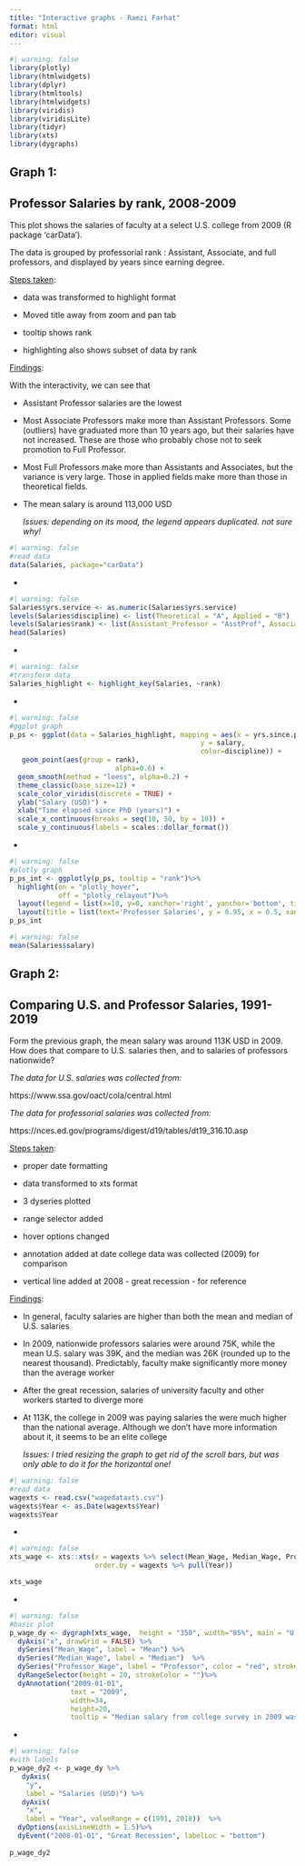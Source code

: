 ```yaml
---
title: "Interactive graphs - Ramzi Farhat"
format: html
editor: visual
---
```


```r
#| warning: false
library(plotly)
library(htmlwidgets)
library(dplyr)
library(htmltools)
library(htmlwidgets)
library(viridis)
library(viridisLite)
library(tidyr)
library(xts)
library(dygraphs)
```

## **Graph 1:**

## **Professor Salaries by rank, 2008-2009**

This plot shows the salaries of faculty at a select U.S. college from 2009 (R package 'carData').

The data is grouped by professorial rank : Assistant, Associate, and full professors, and displayed by years since earning degree.

[Steps taken]{.underline}:

-   data was transformed to highlight format

-   Moved title away from zoom and pan tab

-   tooltip shows rank

-   highlighting also shows subset of data by rank

[Findings]{.underline}:

With the interactivity, we can see that

-   Assistant Professor salaries are the lowest

-   Most Associate Professors make more than Assistant Professors. Some (outliers) have graduated more than 10 years ago, but their salaries have not increased. These are those who probably chose not to seek promotion to Full Professor.

-   Most Full Professors make more than Assistants and Associates, but the variance is very large. Those in applied fields make more than those in theoretical fields.

-   The mean salary is around 113,000 USD

    *Issues: depending on its mood, the legend appears duplicated. not sure why!*

```r
#| warning: false
#read data
data(Salaries, package="carData")
```

-   

```r
#| warning: false
Salaries$yrs.service <- as.numeric(Salaries$yrs.service)
levels(Salaries$discipline) <- list(Theoretical = "A", Applied = "B")
levels(Salaries$rank) <- list(Assistant_Professor = "AsstProf", Associate_Professor = "AssocProf", Professor = "Prof")
head(Salaries)
```

-   

```r
#| warning: false
#transform data
Salaries_highlight <- highlight_key(Salaries, ~rank)
```

-   

```r
#| warning: false
#ggplot graph
p_ps <- ggplot(data = Salaries_highlight, mapping = aes(x = yrs.since.phd, 
                                               y = salary,
                                               color=discipline)) + 
   geom_point(aes(group = rank), 
                          alpha=0.6) +
  geom_smooth(method = "loess", alpha=0.2) +
  theme_classic(base_size=12) + 
  scale_color_viridis(discrete = TRUE) +
  ylab("Salary (USD)") + 
  xlab("Time elapsed since PhD (years)") + 
  scale_x_continuous(breaks = seq(10, 50, by = 10)) +
  scale_y_continuous(labels = scales::dollar_format()) 
```

-   

```r
#| warning: false
#plotly graph
p_ps_int <- ggplotly(p_ps, tooltip = "rank")%>% 
  highlight(on = "plotly_hover", 
            off = "plotly_relayout")%>%
  layout(legend = list(x=10, y=0, xanchor='right', yanchor='bottom', title=list(text='<b> Field </b>')))%>% 
  layout(title = list(text='Professor Salaries', y = 0.95, x = 0.5, xanchor = 'center', yanchor =  'top'))
p_ps_int
```

```r
#| warning: false
mean(Salaries$salary)
```

## **Graph 2:**

## **Comparing U.S. and Professor Salaries, 1991-2019**

Form the previous graph, the mean salary was around 113K USD in 2009. How does that compare to U.S. salaries then, and to salaries of professors nationwide?

*The data for U.S. salaries was collected from:*

https://www.ssa.gov/oact/cola/central.html

*The data for professorial salaries was collected from:*

https://nces.ed.gov/programs/digest/d19/tables/dt19_316.10.asp

[Steps taken]{.underline}:

-   proper date formatting

-   data transformed to xts format

-   3 dyseries plotted

-   range selector added

-   hover options changed

-   annotation added at date college data was collected (2009) for comparison

-   vertical line added at 2008 - great recession - for reference

[Findings]{.underline}:

-   In general, faculty salaries are higher than both the mean and median of U.S. salaries

-   In 2009, nationwide professors salaries were around 75K, while the mean U.S. salary was 39K, and the median was 26K (rounded up to the nearest thousand). Predictably, faculty make significantly more money than the average worker

-   After the great recession, salaries of university faculty and other workers started to diverge more

-   At 113K, the college in 2009 was paying salaries the were much higher than the national average. Although we don't have more information about it, it seems to be an elite college

    *Issues: I tried resizing the graph to get rid of the scroll bars, but was only able to do it for the horizontal one!*

```r
#| warning: false
#read data 
wagexts <- read.csv("wagedataxts.csv")
wagexts$Year <- as.Date(wagexts$Year) 
wagexts$Year
```

-   

```r
#| warning: false
xts_wage <- xts::xts(x = wagexts %>% select(Mean_Wage, Median_Wage, Professor_Wage),  # data (y axis)
                     order.by = wagexts %>% pull(Year))                # date (x axis)

xts_wage
```

-   

```r
#| warning: false
#basic plot 
p_wage_dy <- dygraph(xts_wage,  height = "350", width="85%", main = "U.S. Mean and Median vs. Professor Salaries") %>%
  dyAxis("x", drawGrid = FALSE) %>%
  dySeries("Mean_Wage", label = "Mean") %>%
  dySeries("Median_Wage", label = "Median")  %>%
  dySeries("Professor_Wage", label = "Professor", color = "red", strokeWidth = 2)  %>%
  dyRangeSelector(height = 20, strokeColor = "")%>%
  dyAnnotation("2009-01-01", 
               text = "2009", 
               width=34, 
               height=20,
               tooltip = "Median salary from college survey in 2009 was $113,000") 
```

-   

```r
#| warning: false
#with labels
p_wage_dy2 <- p_wage_dy %>%
   dyAxis(
    "y",
    label = "Salaries (USD)") %>%
   dyAxis(
    "x",
    label = "Year", valueRange = c(1991, 2018))  %>%
  dyOptions(axisLineWidth = 1.5)%>%
  dyEvent("2008-01-01", "Great Recession", labelLoc = "bottom") 
  
p_wage_dy2
```
